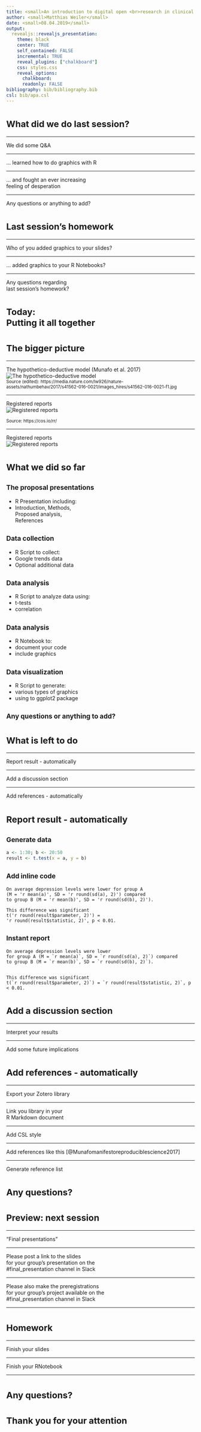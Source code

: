 ```yaml
---
title: <small>An introduction to digital open <br>research in clinical psychology</small>
author: <small>Matthias Weiler</small>
date: <small>08.04.2019</small>
output:
  revealjs::revealjs_presentation:
    theme: black
    center: TRUE
    self_contained: FALSE
    incremental: TRUE
    reveal_plugins: ["chalkboard"]
    css: styles.css
    reveal_options:
      chalkboard: 
      readonly: FALSE
bibliography: bib/bibliography.bib
csl: bib/apa.csl
---
```



# <small> What did we do last session?</small>

----

We did some Q&A

----

... learned how to do graphics with R

----

... and fought an ever increasing  
feeling of desperation

----

Any questions or anything to add?



# <small>Last session's homework</small>

----

Who of you added graphics to your slides?

----

... added graphics to your R Notebooks?

----

Any questions regarding  
last session's homework?



# <small>Today:<br>Putting it all together</small>



# <small>The bigger picture</small>

----

The hypothetico-deductive model (Munafo et al. 2017)  
![The hypothetico-deductive model](img/s41562-016-0021-f1_edited.jpg)  
<small>Source (edited): https://media.nature.com/lw926/nature-assets/nathumbehav/2017/s41562-016-0021/images_hires/s41562-016-0021-f1.jpg</small>

----


Registered reports  
![Registered reports](img/registered_reports.width-800.png)

<small>Source: https://cos.io/rr/</small>

----

Registered reports  
![Registered reports](img/RR_workflow_diagram_400.png)



# <small>What we did so far</small>

## <small>The proposal presentations</small>

- R Presentation including:  
- Introduction, Methods,  
Proposed analysis,  
References  

## <small>Data collection</small>

- R Script to collect:  
- Google trends data  
- Optional additional data  

## <small>Data analysis</small>

- R Script to analyze data using:  
- t-tests  
- correlation  

## <small>Data analysis</small>

- R Notebook to:  
- document your code  
- include graphics  

## <small>Data visualization</small>

- R Script to generate:  
- various types of graphics  
- using to ggplot2 package  

## <small>Any questions or anything to add?</small>



# <small>What is left to do</small>

----

Report result - automatically

----

Add a discussion section

----

Add references - automatically



# <small>Report result - automatically</small>



## <small>Generate data</small>

```r
a <- 1:30; b <- 20:50
result <- t.test(x = a, y = b)
```

## <small>Add inline code</small>

```{}
On average depression levels were lower for group A 
(M = 'r mean(a)', SD = 'r round(sd(a), 2)') compared 
to group B (M = 'r mean(b)', SD = 'r round(sd(b), 2)').
```

```{}
This difference was significant 
t('r round(result$parameter, 2)') = 
'r round(result$statistic, 2)', p < 0.01.
```

## <small>Instant report</small>

```{}
On average depression levels were lower 
for group A (M = `r mean(a)`, SD = `r round(sd(a), 2)`) compared 
to group B (M = `r mean(b)`, SD = `r round(sd(b), 2)`).


This difference was significant 
t(`r round(result$parameter, 2)`) = `r round(result$statistic, 2)`, p < 0.01.
```



# <small>Add a discussion section</small>

----

Interpret your results  

----

Add some future implications  



# <small>Add references - automatically</small>

----

Export your Zotero library

----

Link you library in your  
R Markdown document

----

Add CSL style

----

Add references like this [@Munafomanifestoreproduciblescience2017]

----

Generate reference list
<div id="refs"></div>

# <small>Any questions?</small>


# <small>Preview: next session</small>

----

"Final presentations"

----

Please post a link to the slides  
for your group's presentation on the  
\#final_presentation channel in Slack

----

Please also make the preregistrations  
for your group's project available on the  
\#final_presentation channel in Slack

----

# <small>Homework</small>

----

Finish your slides

----

Finish your RNotebook

----

# <small>Any questions?</small>



# <small>Thank you for your attention</small>
